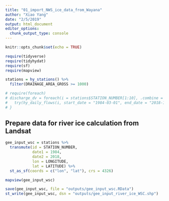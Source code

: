 ```yaml
---
title: "01_import_NWS_ice_data_from_Wayana"
author: "Xiao Yang"
date: "2/5/2019"
output: html_document
editor_options: 
  chunk_output_type: console
---
```


```r
knitr::opts_chunk$set(echo = TRUE)

require(tidyverse)
require(tidyhydat)
require(sf)
require(mapview)
```

```r
stations = hy_stations() %>% 
  filter(DRAINAGE_AREA_GROSS >= 1000)

# require(foreach)
# discharge_dv = foreach(i = stations$STATION_NUMBER[1:10], .combine = bind_rows) %do% {
#   try(hy_daily_flows(i, start_date = "1984-03-01", end_date = "2018-12-31"), silent = T)
# }

```

## Prepare data for river ice calculation from Landsat

```r
gee_input_wsc = stations %>% 
  transmute(id = STATION_NUMBER,
            date1 = 1984,
            date2 = 2018,
            lon = LONGITUDE,
            lat = LATITUDE) %>% 
  st_as_sf(coords = c("lon", "lat"), crs = 4326)

mapview(gee_input_wsc)

save(gee_input_wsc, file = "outputs/gee_input_wsc.RData")
st_write(gee_input_wsc, dsn = "outputs/gee_input_river_ice_WSC.shp")
```

